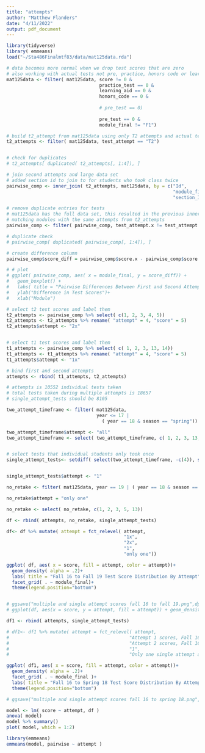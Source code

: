 ```yaml
---
title: "attempts"
author: "Matthew Flanders"
date: "4/11/2022"
output: pdf_document
---
```


```r
library(tidyverse)
library( emmeans)
load("~/Sta486Finalmtf83/data/mat125data.rda")
```



```r
# data becomes more normal when we drop test scores that are zero
# also working with actual tests not pre, practice, honors code or learning aids 
mat125data <- filter( mat125data, score != 0 &
                                  practice_test == 0 & 
                                  learning_aid == 0 & 
                                  honors_code == 0 & 
                        
                                  # pre_test == 0)
                        
                                  pre_test == 0 &
                                  module_final != "F1")
```



```r

# build t2_attempt from mat125data using only T2 attempts and actual tests
t2_attempts <- filter( mat125data, test_attempt == "T2")


# check for duplicates
# t2_attempts[ duplicated( t2_attempts[, 1:4]), ]

# join second attempts and large data set
# added section id to join to for students who took class twice
pairwise_comp <- inner_join( t2_attempts, mat125data, by = c("Id",
                                                             "module_final",
                                                             "section_Id"))

# remove duplicate entries for tests
# mat125data has the full data set, this resulted in the previous inner join 
# matching modules with the same attempts from t2_attempts
pairwise_comp <- filter( pairwise_comp, test_attempt.x != test_attempt.y)

# duplicate check
# pairwise_comp[ duplicated( pairwise_comp[, 1:4]), ]

# create difference column
pairwise_comp$score_diff = pairwise_comp$score.x - pairwise_comp$score.y

# # plot
# ggplot( pairwise_comp, aes( x = module_final, y = score_diff)) +
#   geom_boxplot() +
#   labs( title = "Pairwise Differences Between First and Second Attempt Test Scores")+
#   ylab("Difference in Test Scores")+
#   xlab("Module")
```


```r

# select t2 test scores and label them
t2_attempts <- pairwise_comp %>% select( c(1, 2, 3, 4, 5))
t2_attempts <- t2_attempts %>% rename( "attempt" = 4, "score" = 5)
t2_attempts$attempt <- "2x"


# select t1 test scores and label them
t1_attempts <- pairwise_comp %>% select( c( 1, 2, 3, 13, 14))
t1_attempts <- t1_attempts %>% rename( "attempt" = 4, "score" = 5)
t1_attempts$attempt <- "1x"

# bind first and second attempts
attempts <- rbind( t1_attempts, t2_attempts)

# attempts is 10552 individual tests taken
# total tests taken during multiple attempts is 18657
# single_attempt_tests should be 8105

two_attempt_timeframe <- filter( mat125data,
                                 year <= 17 |
                                   ( year == 18 & season == "spring"))

two_attempt_timeframe$attempt <- "all"
two_attempt_timeframe <- select( two_attempt_timeframe, c( 1, 2, 3, 13, 5)) 


# select tests that individual students only took once 
single_attempt_tests<- setdiff( select(two_attempt_timeframe, -c(4)), select(attempts, -c(4) ))


single_attempt_tests$attempt <- "1"

no_retake <- filter( mat125data, year == 19 | ( year == 18 & season == "fall"))

no_retake$attempt = "only one"

no_retake <- select( no_retake, c(1, 2, 3, 5, 13))

df <- rbind( attempts, no_retake, single_attempt_tests)

df<- df %>% mutate( attempt = fct_relevel( attempt,
                                           "1x", 
                                           "2x",
                                           "1",
                                           "only one"))

ggplot( df, aes( x = score, fill = attempt, color = attempt))+ 
  geom_density( alpha = .2)+
  labs( title = "Fall 16 to Fall 19 Test Score Distribution By Attempt")+
  facet_grid( . ~ module_final)+ 
  theme(legend.position="bottom")


# ggsave("multiple and single attempt scores fall 16 to fall 19.png",dpi="retina")
# ggplot(df, aes(x = score, y = attempt, fill = attempt)) + geom_density_ridges()
```



```r


df1 <- rbind( attempts, single_attempt_tests)

# df1<- df1 %>% mutate( attempt = fct_relevel( attempt,
#                                            "Attempt 1 scores, Fall 16 - Spring 18", 
#                                            "Attempt 2 scores, Fall 16 - Spring 18",
#                                            "1",
#                                            "Only one single attempt allowed, Fall 18 - Fall 19"))

ggplot( df1, aes( x = score, fill = attempt, color = attempt))+ 
  geom_density( alpha = .2)+
  facet_grid( . ~ module_final )+
  labs( title = "Fall 16 to Spring 18 Test Score Distribution By Attempt")+ 
  theme(legend.position="bottom")

# ggsave("multiple and single attempt scores fall 16 to spring 18.png",dpi="retina")

```

```r
model <- lm( score ~ attempt, df )
anova( model)
model %>% summary()
plot( model, which = 1:2)
```


```r
library(emmeans)
emmeans(model, pairwise ~ attempt )
```



